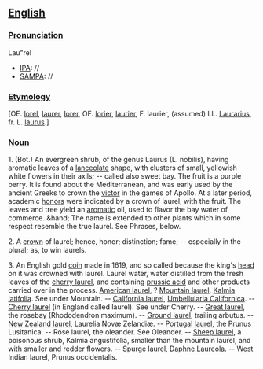 ==[[English]]==
===[[Pronunciation]]===
Lau"rel 
*[[IPA]]: //
*[[SAMPA]]: //
===[[Etymology]]===
[OE. [[lorel]], [[laurer]], [[lorer]], OF. [[lorier]], [[laurier]], F. laurier, (assumed) LL. [[Laurarius]], fr. L. [[laurus]].]
===[[Noun]]===
1. (Bot.) An evergreen shrub, of the genus Laurus (L. nobilis), having aromatic leaves of a [[lanceolate]] shape, with clusters of small, yellowish white flowers in their axils; -- called also sweet bay. The fruit is a purple berry. It is found about the Mediterranean, and was early used by the ancient Greeks to crown the [[victor]] in the games of Apollo. At a later period, academic [[honor]]s were indicated by a crown of laurel, with the fruit. The leaves and tree yield an [[aromatic]] oil, used to flavor the bay water of commerce. &hand; The name is extended to other plants which in some respect resemble the true laurel. See Phrases, below.

2. A [[crown]] of laurel; hence, honor; distinction; fame; -- especially in the plural; as, to win laurels.

3. An English gold [[coin]] made in 1619, and so called because the king's [[head]] on it was crowned with laurel. Laurel water, water distilled from the fresh leaves of the [[cherry laurel]], and containing [[prussic acid]] and other products carried over in the process. [[American laurel]], ? [[Mountain laurel]], [[Kalmia latifolia]]. See under Mountain. -- [[California laurel]], [[Umbellularia Californica]]. -- [[Cherry laurel]] (in England called laurel). See under Cherry. -- [[Great laurel]], the rosebay (Rhododendron maximum). -- [[Ground laurel]], trailing arbutus. -- [[New Zealand laurel]], Laurelia Novæ Zelandiæ. -- [[Portugal laurel]], the Prunus Lusitanica. -- Rose laurel, the oleander. See Oleander. -- [[Sheep laurel]], a poisonous shrub, Kalmia angustifolia, smaller than the mountain laurel, and with smaller and redder flowers. -- Spurge laurel, [[Daphne Laureola]]. -- West Indian laurel, Prunus occidentalis.